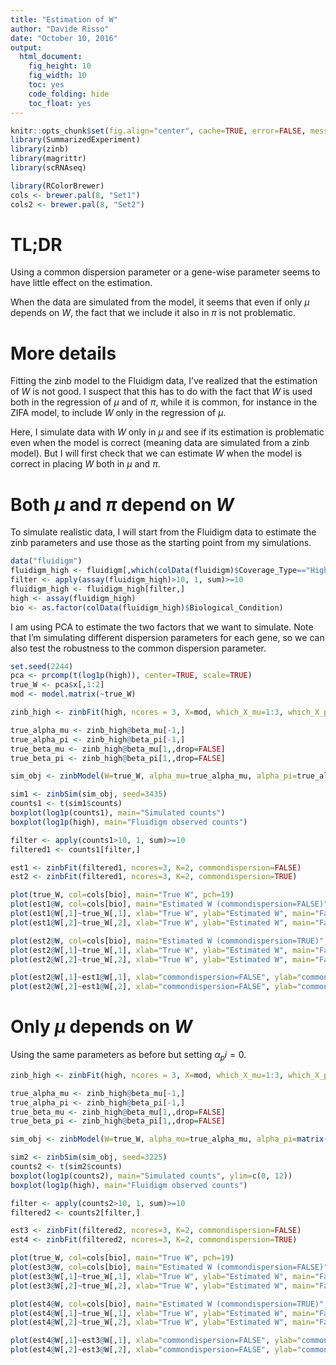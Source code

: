 ```yaml
---
title: "Estimation of W"
author: "Davide Risso"
date: "October 10, 2016"
output:
  html_document: 
    fig_height: 10
    fig_width: 10
    toc: yes
    code_folding: hide
    toc_float: yes
---
```


```r
knitr::opts_chunk$set(fig.align="center", cache=TRUE, error=FALSE, message=FALSE, warning=FALSE)
library(SummarizedExperiment)
library(zinb)
library(magrittr)
library(scRNAseq)

library(RColorBrewer)
cols <- brewer.pal(8, "Set1")
cols2 <- brewer.pal(8, "Set2")
```

# TL;DR

Using a common dispersion parameter or a gene-wise parameter seems to have little effect on the estimation. 

When the data are simulated from the model, it seems that even if only $\mu$ depends on $W$, the fact that we include it also in $\pi$ is not problematic.


# More details

Fitting the zinb model to the Fluidigm data, I've realized that the estimation of $W$ is not good.
I suspect that this has to do with the fact that $W$ is used both in the regression of $\mu$ and of $\pi$, while it is common, for instance in the ZIFA model, to include $W$ only in the regression of $\mu$.

Here, I simulate data with $W$ only in $\mu$ and see if its estimation is problematic even when the model is correct (meaning data are simulated from a zinb model). But I will first check that we can estimate $W$ when the model is correct in placing $W$ both in $\mu$ and $\pi$.

# Both $\mu$ and $\pi$ depend on $W$

To simulate realistic data, I will start from the Fluidigm data to estimate the zinb parameters and use those as the starting point from my simulations.

```r
data("fluidigm")
fluidigm_high <- fluidigm[,which(colData(fluidigm)$Coverage_Type=="High")]
filter <- apply(assay(fluidigm_high)>10, 1, sum)>=10
fluidigm_high <- fluidigm_high[filter,]
high <- assay(fluidigm_high)
bio <- as.factor(colData(fluidigm_high)$Biological_Condition)
```

I am using PCA to estimate the two factors that we want to simulate. Note that I'm simulating different dispersion parameters for each gene, so we can also test the robustness to the common dispersion parameter.

```r
set.seed(2244)
pca <- prcomp(t(log1p(high)), center=TRUE, scale=TRUE)
true_W <- pca$x[,1:2]
mod <- model.matrix(~true_W)

zinb_high <- zinbFit(high, ncores = 3, X=mod, which_X_mu=1:3, which_X_pi=1:3, commondispersion=FALSE)

true_alpha_mu <- zinb_high@beta_mu[-1,]
true_alpha_pi <- zinb_high@beta_pi[-1,]
true_beta_mu <- zinb_high@beta_mu[1,,drop=FALSE]
true_beta_pi <- zinb_high@beta_pi[1,,drop=FALSE]

sim_obj <- zinbModel(W=true_W, alpha_mu=true_alpha_mu, alpha_pi=true_alpha_pi, beta_mu=true_beta_mu, beta_pi=true_beta_pi, zeta = zinb_high@zeta)

sim1 <- zinbSim(sim_obj, seed=3435)
counts1 <- t(sim1$counts)
boxplot(log1p(counts1), main="Simulated counts")
boxplot(log1p(high), main="Fluidigm observed counts")

filter <- apply(counts1>10, 1, sum)>=10
filtered1 <- counts1[filter,]
```

```r
est1 <- zinbFit(filtered1, ncores=3, K=2, commondispersion=FALSE)
est2 <- zinbFit(filtered1, ncores=3, K=2, commondispersion=TRUE)
```

```r
plot(true_W, col=cols[bio], main="True W", pch=19)
plot(est1@W, col=cols[bio], main="Estimated W (commondispersion=FALSE)", pch=19)
plot(est1@W[,1]~true_W[,1], xlab="True W", ylab="Estimated W", main="Factor 1")
plot(est1@W[,2]~true_W[,2], xlab="True W", ylab="Estimated W", main="Factor 2")

plot(est2@W, col=cols[bio], main="Estimated W (commondispersion=TRUE)", pch=19)
plot(est2@W[,1]~true_W[,1], xlab="True W", ylab="Estimated W", main="Factor 1")
plot(est2@W[,2]~true_W[,2], xlab="True W", ylab="Estimated W", main="Factor 2")

plot(est2@W[,1]~est1@W[,1], xlab="commondispersion=FALSE", ylab="commondispersion=TRUE", main="Factor 1")
plot(est2@W[,2]~est1@W[,2], xlab="commondispersion=FALSE", ylab="commondispersion=TRUE", main="Factor 2")
```

# Only $\mu$ depends on $W$

Using the same parameters as before but setting $\alpha_pi=0$.

```r
zinb_high <- zinbFit(high, ncores = 3, X=mod, which_X_mu=1:3, which_X_pi=1L, commondispersion=FALSE)

true_alpha_mu <- zinb_high@beta_mu[-1,]
true_alpha_pi <- zinb_high@beta_pi[-1,]
true_beta_mu <- zinb_high@beta_mu[1,,drop=FALSE]
true_beta_pi <- zinb_high@beta_pi[1,,drop=FALSE]

sim_obj <- zinbModel(W=true_W, alpha_mu=true_alpha_mu, alpha_pi=matrix(data=0, ncol=NROW(high), nrow=NCOL(true_W)), beta_mu=true_beta_mu, beta_pi=true_beta_pi, zeta = zinb_high@zeta)

sim2 <- zinbSim(sim_obj, seed=3225)
counts2 <- t(sim2$counts)
boxplot(log1p(counts2), main="Simulated counts", ylim=c(0, 12))
boxplot(log1p(high), main="Fluidigm observed counts")

filter <- apply(counts2>10, 1, sum)>=10
filtered2 <- counts2[filter,]
```

```r
est3 <- zinbFit(filtered2, ncores=3, K=2, commondispersion=FALSE)
est4 <- zinbFit(filtered2, ncores=3, K=2, commondispersion=TRUE)
```

```r
plot(true_W, col=cols[bio], main="True W", pch=19)
plot(est3@W, col=cols[bio], main="Estimated W (commondispersion=FALSE)", pch=19)
plot(est3@W[,1]~true_W[,1], xlab="True W", ylab="Estimated W", main="Factor 1")
plot(est3@W[,2]~true_W[,2], xlab="True W", ylab="Estimated W", main="Factor 2")

plot(est4@W, col=cols[bio], main="Estimated W (commondispersion=TRUE)", pch=19)
plot(est4@W[,1]~true_W[,1], xlab="True W", ylab="Estimated W", main="Factor 1")
plot(est4@W[,2]~true_W[,2], xlab="True W", ylab="Estimated W", main="Factor 2")

plot(est4@W[,1]~est3@W[,1], xlab="commondispersion=FALSE", ylab="commondispersion=TRUE", main="Factor 1")
plot(est4@W[,2]~est3@W[,2], xlab="commondispersion=FALSE", ylab="commondispersion=TRUE", main="Factor 2")
```
